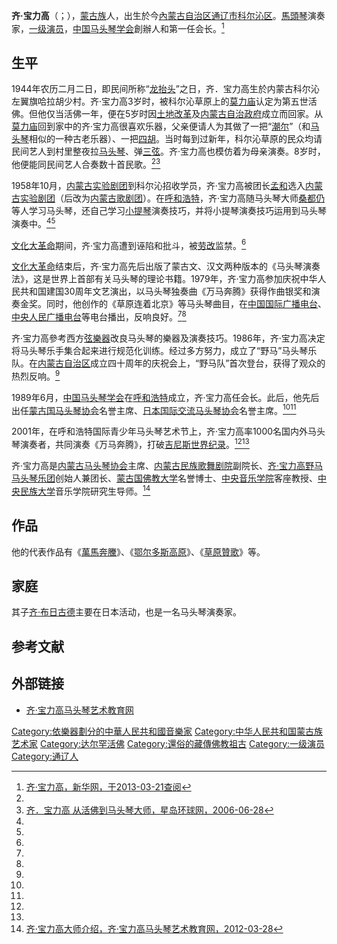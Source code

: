 '''齐·宝力高'''（{{mong|m=ᠴ  ᠪᠤᠯᠠᠭ|k=Ч Булаг}}；{{bd|1944年|2月25日|catIdx=Q,齐}}），[[蒙古族|蒙古族]]人，出生於今[[內蒙古自治区|內蒙古自治区]][[通辽市|通辽市]][[科尔沁区|科尔沁区]]。[[馬頭琴|馬頭琴]]演奏家，[[一级演员|一级演员]]，[[中国马头琴学会|中国马头琴学会]]創辦人和第一任会长。<ref name=xhw>[http://www.nmg.xinhuanet.com/nmgdcy/cyjq/qblg.htm 齐·宝力高，新华网，于2013-03-21查阅]</ref>

==生平==
1944年农历二月二日，即民间所称“[[龙抬头|龙抬头]]”之日，齐．宝力高生於内蒙古科尔沁左翼旗哈拉胡少村。齐·宝力高3岁时，被科尔沁草原上的[[莫力庙|莫力庙]]认定为第五世活佛。但他仅当活佛一年，便在5岁时因[[土地改革|土地改革]]及[[内蒙古自治政府|内蒙古自治政府]]成立而回家。从[[莫力庙|莫力庙]]回到家中的齐·宝力高很喜欢乐器，父亲便请人为其做了一把“[[潮尔|潮尔]]”（和[[马头琴|马头琴]]相似的一种古老乐器）、一把[[四胡|四胡]]。当时每到过新年，科尔沁草原的民众均请民间艺人到村里整夜拉[[马头琴|马头琴]]、弹[[三弦|三弦]]。齐·宝力高也模仿着为母亲演奏。8岁时，他便能同民间艺人合奏数十首民歌。<ref name=xhw/><ref name=xdhqw>[http://www.stnn.cc/arts/200606/t20060628_266288.html 齐．宝力高 从活佛到马头琴大师，星岛环球网，2006-06-28]{{Dead link|date=2019年12月 |bot=InternetArchiveBot |fix-attempted=yes }}</ref>

1958年10月，[[内蒙古实验剧团|内蒙古实验剧团]]到科尔沁招收学员，齐·宝力高被团长[[孟和|孟和]]选入[[内蒙古实验剧团|内蒙古实验剧团]]（后改为[[内蒙古歌剧团|内蒙古歌剧团]]）。在[[呼和浩特|呼和浩特]]，齐·宝力高随马头琴大师[[桑都仍|桑都仍]]等人学习马头琴，还自己学习[[小提琴|小提琴]]演奏技巧，并将小提琴演奏技巧运用到马头琴演奏中。<ref name=xhw/><ref name=xdhqw/>

[[文化大革命|文化大革命]]期间，齐·宝力高遭到诬陷和批斗，被[[劳改|劳改]]监禁。<ref name=xdhqw/>

[[文化大革命|文化大革命]]结束后，齐·宝力高先后出版了蒙古文、汉文两种版本的《马头琴演奏法》，这是世界上首部有关马头琴的理论书籍。1979年，齐·宝力高参加庆祝中华人民共和国建国30周年文艺演出，以马头琴独奏曲《万马奔腾》获得作曲银奖和演奏金奖。同时，他创作的《草原连着北京》等马头琴曲目，在[[中国国际广播电台|中国国际广播电台]]、[[中央人民广播电台|中央人民广播电台]]等电台播出，反响良好。<ref name=xhw/><ref name=xdhqw/>

齐·宝力高參考西方[[弦樂器|弦樂器]]改良马头琴的樂器及演奏技巧。1986年，齐·宝力高决定将马头琴乐手集合起来进行规范化训练。经过多方努力，成立了“野马”马头琴乐队。在[[内蒙古自治区|内蒙古自治区]]成立四十周年的庆祝会上，“野马队”首次登台，获得了观众的热烈反响。<ref name=xdhqw/>

1989年6月，[[中国马头琴学会|中国马头琴学会]]在[[呼和浩特|呼和浩特]]成立，齐·宝力高任会长。此后，他先后出任[[蒙古国马头琴协会|蒙古国马头琴协会]]名誉主席、[[日本国际交流马头琴协会|日本国际交流马头琴协会]]名誉主席。<ref name=xhw/><ref name=xdhqw/>

2001年，在呼和浩特国际青少年马头琴艺术节上，齐·宝力高率1000名国内外马头琴演奏者，共同演奏《万马奔腾》，打破[[吉尼斯世界纪录|吉尼斯世界纪录]]。<ref name=xhw/><ref name=xdhqw/>

齐·宝力高是[[内蒙古马头琴协会|内蒙古马头琴协会]]主席、[[内蒙古民族歌舞剧院|内蒙古民族歌舞剧院]]副院长、[[齐·宝力高野马马头琴乐团|齐·宝力高野马马头琴乐团]]创始人兼团长、[[蒙古国佛教大学|蒙古国佛教大学]]名誉博士、[[中央音乐学院|中央音乐学院]]客座教授、[[中央民族大学|中央民族大学]]音乐学院研究生导师。<ref>[http://qibaoligao.org/bencandy.php?fid=71&id=738 齐·宝力高大师介绍，齐·宝力高马头琴艺术教育网，2012-03-28]{{dead link|date=2018年5月 |bot=InternetArchiveBot |fix-attempted=yes }}</ref>

==作品==
他的代表作品有《[[萬馬奔黱|萬馬奔黱]]》、《[[鄂尔多斯高原|鄂尔多斯高原]]》、《[[草原贊歌|草原贊歌]]》等。

==家庭==
其子[[齐·布日古德|齐·布日古德]]主要在日本活动，也是一名马头琴演奏家。

==参考文献==
{{reflist}}

==外部链接==
*[http://qibaoligao.org 齐·宝力高马头琴艺术教育网]{{dead link|date=2018年5月 |bot=InternetArchiveBot |fix-attempted=yes }}

{{DEFAULTSORT:Q}}
[[Category:依樂器劃分的中華人民共和國音樂家|Category:依樂器劃分的中華人民共和國音樂家]]
[[Category:中华人民共和国蒙古族艺术家|Category:中华人民共和国蒙古族艺术家]]
[[Category:达尔罕活佛|Category:达尔罕活佛]]
[[Category:還俗的藏傳佛教祖古|Category:還俗的藏傳佛教祖古]]
[[Category:一级演员|Category:一级演员]]
[[Category:通辽人|Category:通辽人]]